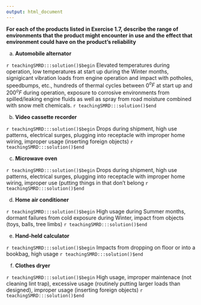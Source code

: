 ```yaml
---
output: html_document
---
```


__For each of the products listed in Exercise 1.7, describe the range of environments that the product might encounter in use and the effect that environment could have on the product's reliability__

a. __Automobile alternator__ 

`r teachingSMRD:::solution()$begin`
Elevated temperatures during operation, low temperatures at start up during the Winter months, signigicant vibration loads from engine operation and impact with potholes, speedbumps, etc., hundreds of thermal cycles between 0$^o F$ at start up and 200$^o F$ during operation, exposure to corrosive environments from spilled/leaking engine fluids as well as spray from road moisture combined with snow melt chemicals.
`r teachingSMRD:::solution()$end`

b. __Video cassette recorder__ 

`r teachingSMRD:::solution()$begin`
Drops during shipment, high use patterns, electrical surges, plugging into receptacle with improper home wiring, improper usage (inserting foreign objects)
`r teachingSMRD:::solution()$end`

c. __Microwave oven__

`r teachingSMRD:::solution()$begin`
Drops during shipment, high use patterns, electrical surges, plugging into receptacle with improper home wiring, improper use (putting things in that don't belong
`r teachingSMRD:::solution()$end`

d. __Home air conditioner__

`r teachingSMRD:::solution()$begin`
High usage during Summer months, dormant failures from cold exposure during Winter, impact from objects (toys, balls, tree limbs)
`r teachingSMRD:::solution()$end`

e. __Hand-held calculator__

`r teachingSMRD:::solution()$begin`
Impacts from dropping on floor or into a bookbag, high usage
`r teachingSMRD:::solution()$end`

f. __Clothes dryer__

`r teachingSMRD:::solution()$begin`
High usage, improper maintenace (not cleaning lint trap), excessive usage (routinely putting larger loads than designed), improper usage (inserting foreign objects) 
`r teachingSMRD:::solution()$end`
